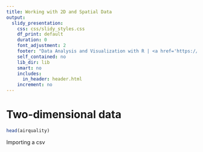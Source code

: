 ```yaml
---
title: Working with 2D and Spatial Data
output: 
  slidy_presentation:
    css: css/slidy_styles.css
    df_print: default
    duration: 0
    font_adjustment: 2
    footer: "Data Analysis and Visualization with R | <a href='https://ajlyons.github.io/sfdata/'>https://ajlyons.github.io/sfdata/</a>"
    self_contained: no
    lib_dir: lib
    smart: no
    includes:
      in_header: header.html
    increment: no
---
```


# Two-dimensional data

```r
head(airquality)
```





Importing a csv



